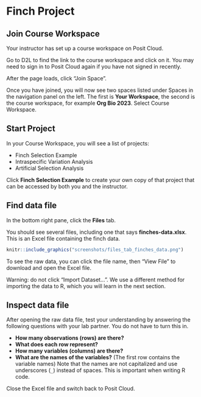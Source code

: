 # Finch Project

## Join Course Workspace

Your instructor has set up a course workspace on Posit Cloud.

Go to D2L to find the link to the course workspace and click on it. You may need to sign in to Posit Cloud again if you have not signed in recently. 

After the page loads, click "Join Space".

Once you have joined, you will now see two spaces listed under Spaces in the navigation panel on the left. The first is **Your Workspace**, the second is the course workspace, for example **Org Bio 2023**. Select Course Workspace.

## Start Project

In your Course Workspace, you will see a list of projects:

- Finch Selection Example
- Intraspecific Variation Analysis
- Artificial Selection Analysis

Click **Finch Selection Example** to create your own copy of that project that can be accessed by both you and the instructor.

## Find data file

In the bottom right pane, click the **Files** tab.

You should see several files, including one that says **finches-data.xlsx**. This is an Excel file containing the finch data.

```r
knitr::include_graphics("screenshots/files_tab_finches_data.png")
```

To see the raw data, you can click the file name, then "View File" to download and open the Excel file.

Warning: do not click "Import Dataset...". We use a different method for importing the data to R, which you will learn in the next section.

## Inspect data file

After opening the raw data file, test your understanding by answering the following questions with your lab partner. You do not have to turn this in.

- **How many observations (rows) are there?**
- **What does each row represent?**
- **How many variables (columns) are there?**
- **What are the names of the variables?** (The first row contains the variable names) Note that the names are not capitalized and use underscores (`_`) instead of spaces. This is important when writing R code.

Close the Excel file and switch back to Posit Cloud.
